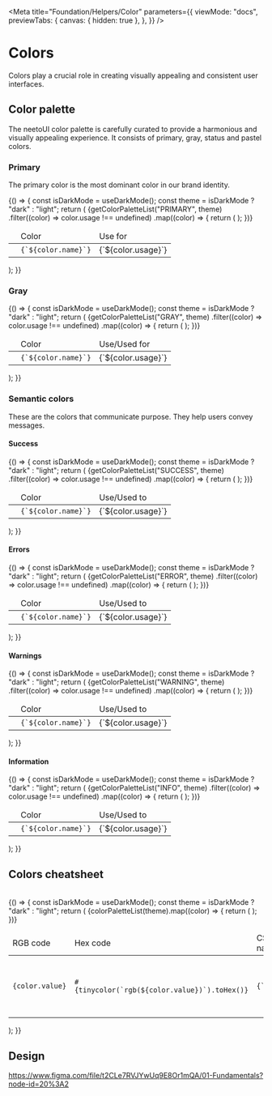 
<Meta
  title="Foundation/Helpers/Color"
  parameters={{
    viewMode: "docs",
    previewTabs: {
      canvas: { hidden: true },
    },
  }}
/>

<style>{`
  .story-demo-table {
    table-layout: fixed;
  }
  .story-demo-table tr {
    background: transparent !important;
  }
`}</style>

# Colors

Colors play a crucial role in creating visually appealing and consistent user interfaces.


<h2 id="color-palette">Color palette</h2>

The neetoUI color palette is carefully curated to provide a harmonious and visually appealing experience. It consists of primary, gray, status and pastel colors.
<br />

<h3 id="primary-color">Primary</h3>

The primary color is the most dominant color in our brand identity.

<InlineComponent>
  {() => {
    const isDarkMode = useDarkMode();
    const theme = isDarkMode ? "dark" : "light";
    return (
      <table className="story-demo-table">
        <thead>
        <tr>
          <td style={{ width: "75px" }}></td>
          <td>Color</td>
          <td>Use for</td>
        </tr>
        </thead>
        <tbody>
        {getColorPaletteList("PRIMARY", theme)
        .filter((color) => color.usage !== undefined)
        .map((color) => {
          return (
            <tr key={color.name}>
              <td>
                <div
                  className={`w-12 h-12 cursor-pointer rounded-full shadow-xl ${color.name.replace(
                    "--neeto-ui",
                    "neeto-ui-bg"
                  )}`}
                ></div>
              </td>
              <td>
                <code>{`${color.name}`}</code>
              </td>
              <td>
                {`${color.usage}`}
              </td>
            </tr>
          );
        })}
        </tbody>
      </table>
    );
  }}
</InlineComponent>

<h3 id="gray-color">Gray</h3>

<InlineComponent>
  {() => {
    const isDarkMode = useDarkMode();
    const theme = isDarkMode ? "dark" : "light";
    return (
      <table className="story-demo-table">
        <thead>
        <tr>
          <td style={{ width: "75px" }}></td>
          <td>Color</td>
          <td>Use/Used for</td>
        </tr>
        </thead>
        <tbody>
        {getColorPaletteList("GRAY", theme)
        .filter((color) => color.usage !== undefined)
        .map((color) => {
          return (
            <tr key={color.name}>
              <td>
                <div
                  className={`w-12 h-12 cursor-pointer rounded-full shadow-xl ${color.name.replace(
                    "--neeto-ui",
                    "neeto-ui-bg"
                  )}`}
                ></div>
              </td>
              <td>
                <code>{`${color.name}`}</code>
              </td>
              <td>
                {`${color.usage}`}
              </td>
            </tr>
          );
        })}
        </tbody>
      </table>
    );
  }}
</InlineComponent>


<h3 id="semantic-colors">Semantic colors</h3>

These are the colors that communicate purpose. They help users convey messages.

<h4 id="semantic-colors">Success</h4>
<InlineComponent>
  {() => {
    const isDarkMode = useDarkMode();
    const theme = isDarkMode ? "dark" : "light";
    return (
      <table className="story-demo-table">
        <thead>
        <tr>
          <td style={{ width: "75px" }}></td>
          <td>Color</td>
          <td>Use/Used to</td>
        </tr>
        </thead>
        <tbody>
        {getColorPaletteList("SUCCESS", theme)
        .filter((color) => color.usage !== undefined)
        .map((color) => {
          return (
            <tr key={color.name}>
              <td>
                <div
                  className={`w-12 h-12 cursor-pointer rounded-full shadow-xl ${color.name.replace(
                    "--neeto-ui",
                    "neeto-ui-bg"
                  )}`}
                ></div>
              </td>
              <td>
                <code>{`${color.name}`}</code>
              </td>
              <td>
                {`${color.usage}`}
              </td>
            </tr>
          );
        })}
        </tbody>
      </table>
    );
  }}
</InlineComponent>

<h4 id="semantic-colors">Errors</h4>
<InlineComponent>
  {() => {
    const isDarkMode = useDarkMode();
    const theme = isDarkMode ? "dark" : "light";
    return (
      <table className="story-demo-table">
        <thead>
        <tr>
          <td style={{ width: "75px" }}></td>
          <td>Color</td>
          <td>Use/Used to</td>
        </tr>
        </thead>
        <tbody>
        {getColorPaletteList("ERROR", theme)
        .filter((color) => color.usage !== undefined)
        .map((color) => {
          return (
            <tr key={color.name}>
              <td>
                <div
                  className={`w-12 h-12 cursor-pointer rounded-full shadow-xl ${color.name.replace(
                    "--neeto-ui",
                    "neeto-ui-bg"
                  )}`}
                ></div>
              </td>
              <td>
                <code>{`${color.name}`}</code>
              </td>
              <td>
                {`${color.usage}`}
              </td>
            </tr>
          );
        })}
        </tbody>
      </table>
    );
  }}
</InlineComponent>


<h4 id="semantic-colors">Warnings</h4>
<InlineComponent>
  {() => {
    const isDarkMode = useDarkMode();
    const theme = isDarkMode ? "dark" : "light";
    return (
      <table className="story-demo-table">
        <thead>
        <tr>
          <td style={{ width: "75px" }}></td>
          <td>Color</td>
          <td>Use/Used to</td>
        </tr>
        </thead>
        <tbody>
        {getColorPaletteList("WARNING", theme)
        .filter((color) => color.usage !== undefined)
        .map((color) => {
          return (
            <tr key={color.name}>
              <td>
                <div
                  className={`w-12 h-12 cursor-pointer rounded-full shadow-xl ${color.name.replace(
                    "--neeto-ui",
                    "neeto-ui-bg"
                  )}`}
                ></div>
              </td>
              <td>
                <code>{`${color.name}`}</code>
              </td>
              <td>
                {`${color.usage}`}
              </td>
            </tr>
          );
        })}
        </tbody>
      </table>
    );
  }}
</InlineComponent>

<h4 id="semantic-colors">Information</h4>
<InlineComponent>
  {() => {
    const isDarkMode = useDarkMode();
    const theme = isDarkMode ? "dark" : "light";
    return (
      <table className="story-demo-table">
        <thead>
        <tr>
          <td style={{ width: "75px" }}></td>
          <td>Color</td>
          <td>Use/Used to</td>
        </tr>
        </thead>
        <tbody>
        {getColorPaletteList("INFO", theme)
        .filter((color) => color.usage !== undefined)
        .map((color) => {
          return (
            <tr key={color.name}>
              <td>
                <div
                  className={`w-12 h-12 cursor-pointer rounded-full shadow-xl ${color.name.replace(
                    "--neeto-ui",
                    "neeto-ui-bg"
                  )}`}
                ></div>
              </td>
              <td>
                <code>{`${color.name}`}</code>
              </td>
              <td>
                {`${color.usage}`}
              </td>
            </tr>
          );
        })}
        </tbody>
      </table>
    );
  }}
</InlineComponent>
<br/>

<h2 id="neeto-ui-colors-cheatsheet">Colors cheatsheet</h2>
<br/>

<InlineComponent>
  {() => {
    const isDarkMode = useDarkMode();
    const theme = isDarkMode ? "dark" : "light";
    return (
      <table className="story-demo-table">
        <thead>
        <tr>
          <td>RGB code</td>
          <td>Hex code</td>
          <td>CSS Variable name</td>
          <td>Text color class</td>
          <td>Background color class</td>
        </tr>
        </thead>
        <tbody>
        {colorPaletteList(theme).map((color) => {
          return (
            <tr key={color.name}>
              <td>
                 <code>{color.value}</code>
              </td>
              <td>
                  <code>#{tinycolor(`rgb(${color.value})`).toHex()}</code>
              </td>
              <td>
                <code>{`${color.name}`}</code>
              </td>
              <td>
                <div className="flex justify-between">
                  <code>{`${color.name.replace(
                    "--neeto-ui",
                    "neeto-ui-text"
                  )}`}</code>
                  <b
                    className={`ml-2 ${color.name.replace(
                      "--neeto-ui",
                      "neeto-ui-text"
                    )}`}
                  >
                    Aa
                  </b>
                </div>
              </td>
              <td
                className={classnames(
                  color.name.replace("--neeto-ui", "neeto-ui-bg"),
                )}
              >
                <div
                  className={classnames(`neeto-ui-text-sm`,
                    {
                      "neeto-ui-text-black": color.text === "black",
                      "neeto-ui-text-white": color.text !== "black",
                    }
                  )}
                >
                  {`${color.name.replace("--neeto-ui", "neeto-ui-bg")}`}
                </div>
              </td>
            </tr>
          );
        })}
        </tbody>
      </table>
    );
  }}
</InlineComponent>
<br />


<h2 id="neeto-ui-design-system">Design</h2>

https://www.figma.com/file/t2CLe7RVJYwUq9E8Or1mQA/01-Fundamentals?node-id=20%3A2

